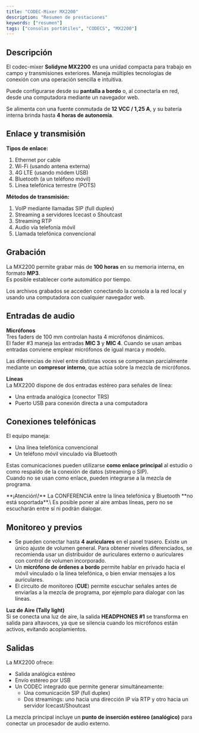 ```yaml
---
title: "CODEC-Mixer MX2200"
description: "Resumen de prestaciones"
keywords: ["resumen"]
tags: ["consolas portátiles", "CODECS", "MX2200"]
---
```


## Descripción

El codec-mixer **Solidyne MX2200** es una unidad compacta para trabajo en campo y transmisiones exteriores. Maneja múltiples tecnologías de conexión con una operación sencilla e intuitiva.

Puede configurarse desde su **pantalla a bordo** o, al conectarla en red, desde una computadora mediante un navegador web.

Se alimenta con una fuente conmutada de **12 VCC / 1,25 A**, y su batería interna brinda hasta **4 horas de autonomía**.

## Enlace y transmisión

**Tipos de enlace:**

1. Ethernet por cable
2. Wi-Fi (usando antena externa)
3. 4G LTE (usando módem USB)
4. Bluetooth (a un teléfono móvil)
5. Línea telefónica terrestre (POTS)

**Métodos de transmisión:**

1. VoIP mediante llamadas SIP (full duplex)
2. Streaming a servidores Icecast o Shoutcast
3. Streaming RTP
4. Audio vía telefonía móvil
5. Llamada telefónica convencional

## Grabación

La MX2200 permite grabar más de **100 horas** en su memoria interna, en formato **MP3**.\
Es posible establecer corte automático por tiempo.

Los archivos grabados se acceden conectando la consola a la red local y usando una computadora con cualquier navegador web.

## Entradas de audio

**Micrófonos**\
Tres faders de 100 mm controlan hasta 4 micrófonos dinámicos. \
El fader #3 maneja las entradas **MIC 3** y **MIC 4**. Cuando se usan ambas entradas conviene emplear micrófonos de igual marca y modelo.

Las diferencias de nivel entre distintas voces se compensan parcialmente mediante un **compresor interno**, que actúa sobre la mezcla de micrófonos.

**Líneas**\
La MX2200 dispone de dos entradas estéreo para señales de línea:

- Una entrada analógica (conector TRS)
- Puerto USB para conexión directa a una computadora

## Conexiones telefónicas

El equipo maneja:

- Una línea telefónica convencional
- Un teléfono móvil vinculado vía Bluetooth

Estas comunicaciones pueden utilizarse **como enlace principal** al estudio o como respaldo de la conexión de datos (streaming o SIP).\
Cuando no se usan como enlace, pueden integrarse a la mezcla de programa.

<Warning>
  **¡Atención\!** La CONFERENCIA entre la línea telefónica y Bluetooth **no está soportada**.\
  Es posible poner al aire ambas líneas, pero no se escucharán entre sí ni podrán dialogar.
</Warning>

## Monitoreo y previos

- Se pueden conectar hasta **4 auriculares** en el panel trasero. Existe un único ajuste de volumen general. Para obtener niveles diferenciados, se recomienda usar un distribuidor de auriculares externo o auriculares con control de volumen incorporado.
- Un **micrófono de órdenes a bordo** permite hablar en privado hacia el móvil vinculado o la línea telefónica, o bien enviar mensajes a los auriculares.
- El circuito de monitoreo (**CUE**) permite escuchar señales antes de enviarlas a la mezcla de programa, por ejemplo para dialogar con las líneas.

**Luz de Aire (Tally light)**\
Si se conecta una luz de aire, la salida **HEADPHONES #1** se transforma en salida para altavoces, ya que se silencia cuando los micrófonos están activos, evitando acoplamientos.

## Salidas

La MX2200 ofrece:

- Salida analógica estéreo
- Envío estéreo por USB
- Un CODEC integrado que permite generar simultáneamente:
  - Una comunicación SIP (full duplex)
  - Dos streamings: uno hacia una dirección IP vía RTP y otro hacia un servidor Icecast/Shoutcast

La mezcla principal incluye un **punto de inserción estéreo (analógico)** para conectar un procesador de audio externo.
